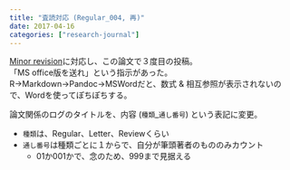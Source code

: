 ```yaml
---
title: "査読対応 (Regular_004, 再)"
date: 2017-04-16
categories: ["research-journal"]
---
```


[Minor revision](https://keachmurakami.github.io/2017/04/11/Pub_photon_share.html)に対応し、この論文で３度目の投稿。  
「MS office版を送れ」という指示があった。
R→Markdown→Pandoc→MSWordだと、数式 & 相互参照が表示されないので、Wordを使ってぽちぽちする。

論文関係のログのタイトルを、内容 (`種類`_`通し番号`) という表記に変更。  

- `種類`は、Regular、Letter、Reviewくらい
- `通し番号`は種類ごとに１からで、自分が筆頭著者のもののみカウント
    - 01か001かで、念のため、999まで見据える